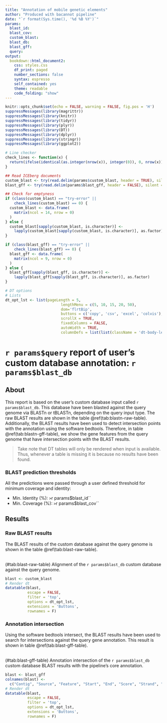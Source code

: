 ```yaml
---
title: "Annotation of mobile genetic elements"
author: "Produced with bacannot pipeline"
date: "`r format(Sys.time(), '%d %B %Y')`"
params:
  blast_id:
  blast_cov:
  custom_blast:
  blast_db:
  blast_gff:
  query:
output:
  bookdown::html_document2: 
    css: styles.css
    df_print: paged
    number_sections: false
    syntax: espresso
    self_contained: yes
    theme: readable
    code_folding: "show"
---
```


```r
knitr::opts_chunk$set(echo = FALSE, warning = FALSE, fig.pos = 'H')
suppressMessages(library(magrittr))
suppressMessages(library(knitr))
suppressMessages(library(tidyr))
suppressMessages(library(plyr))
suppressMessages(library(DT))
suppressMessages(library(dplyr))
suppressMessages(library(stringr))
suppressMessages(library(ggplot2))

# Line checker
check_lines <- function(x) {
  return(ifelse(identical(as.integer(nrow(x)), integer(0)), 0, nrow(x)))
}

## Read ICEberg documents
custom_blast <- try(read.delim(params$custom_blast, header = TRUE), silent = TRUE)
blast_gff <- try(read.delim(params$blast_gff, header = FALSE), silent = TRUE)

## Check for emptyness
if (class(custom_blast) == "try-error" ||
    check_lines(custom_blast) == 0) {
  custom_blast <- data.frame(
    matrix(ncol = 14, nrow = 0)
  )  
} else {
  custom_blast[sapply(custom_blast, is.character)] <- 
    lapply(custom_blast[sapply(custom_blast, is.character)], as.factor)
}

if (class(blast_gff) == "try-error" ||
    check_lines(blast_gff) == 0) {
  blast_gff <- data.frame(
    matrix(ncol = 9, nrow = 0)
  )  
} else {
  blast_gff[sapply(blast_gff, is.character)] <- 
    lapply(blast_gff[sapply(blast_gff, is.character)], as.factor)
}

# DT options
# Lists
dt_opt_lst <- list(pageLength = 5,
                         lengthMenu = c(5, 10, 15, 20, 50),
                         dom='flrtBip',
                         buttons = c('copy', 'csv', 'excel', 'colvis'),
                         scrollX = TRUE,
                         fixedColumns = FALSE,
                         autoWidth = TRUE,
                         columnDefs = list(list(className = 'dt-body-left', targets = -1)))
```

# `r params$query` report of user's custom database annotation: `r params$blast_db`

## About

This report is based on the user's custom database input called `r params$blast_db`. This database have been blasted against the query genome via BLASTn or tBLASTn, depending on the query input type. The raw BLAST results are shown in the table \@ref(tab:blastn-raw-table). Additionally, the BLAST results have been used to detect intersection points with the annotation using the software bedtools. Therefore, in table \@ref(tab:blastn-gff-table), we show the gene features from the query genome that have intersection points with the BLAST results.

> Take note that DT tables will only be rendered when input is available. Thus, whenever a table is missing it is because no results have been found.

### BLAST prediction thresholds

All the predictions were passed through a user defined threshold for minimum coverage and identity:

* Min. Identity (%): `> `r params$blast_id``
* Min. Coverage (%): `> `r params$blast_cov``

## Results

### Raw BLAST results

The BLAST results of the custom database against the query genome is shown in the table \@ref(tab:blast-raw-table).

<br>
<caption>(#tab:blast-raw-table) Alignment of the `r params$blast_db` custom database against the query genome.</caption>
```r
blast <- custom_blast
# Render dt
datatable(blast,
          escape = FALSE,
          filter = 'top',
          options = dt_opt_lst,
          extensions = 'Buttons',
          rownames = F)
```

### Annotation intersection

Using the software bedtools intersect, the BLAST results have been used to search for intersections against the query gene annotation. This result is shown in table \@ref(tab:blast-gff-table).

<br>
<caption>(#tab:blast-gff-table) Annotation intersection of the `r params$blast_db` custom database BLAST results with the pipeline's core annotation.</caption>
```r
blast <- blast_gff
colnames(blast) <-
  c("Contig", "Source", "Feature", "Start", "End", "Score", "Strand", "Phase", "Attributes")
# Render dt
datatable(blast,
          escape = FALSE,
          filter = 'top',
          options = dt_opt_lst,
          extensions = 'Buttons',
          rownames = F)
```
